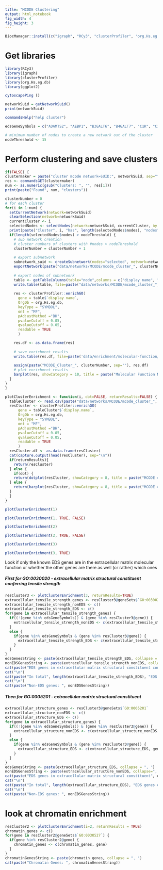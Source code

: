```yaml
---
title: "MCODE Clustering"
output: html_notebook
fig_width: 4 
fig_height: 3
---
```


```r
BiocManager::install(c("igraph", "RCy3", "clusterProfiler", "org.Hs.eg.db"))
```
# Get libraries
```r
library(RCy3)
library(igraph)
library(clusterProfiler)
library(org.Hs.eg.db)
library(ggplot2)
```

```r
cytoscapePing ()
```

```r
networkSuid = getNetworkSuid()
print(networkSuid)
```

```r
commandsHelp("help cluster")
```
```r
edsGeneSymbols = c("ADAMTS2", "AEBP1", "B3GALT6", "B4GALT7", "C1R", "C1S", "CCBE1", "CHST14", "COL12A1", "COL1A1", "COL1A2", "COL3A1","COL5A1", "COL5A2", "DSE", "FKBP14", "PLOD1", "PRDM5", "SLC39A13", "SLC6A5", "TNXB", "ZNF469")
```


```r
# minimum number of nodes to create a new network out of the cluster
nodeThreshold <- 15
```
# Perform clustering and save clusters
```r
if(FALSE) {
clustermaker = paste("cluster mcode network=SUID:", networkSuid, sep="")
res <- commandsGET(clustermaker)
num <- as.numeric(gsub("Clusters: ", "", res[1]))
print(paste("Found", num, "clusters"))

clusterNumber = 0
# for each cluster
for(i in 1:num) {
  setCurrentNetwork(network=networkSuid)
  clearSelection(network=networkSuid)
  currentCluster <- i
  selectedNodes <- selectNodes(network=networkSuid, currentCluster, by.col="__mcodeCluster") 
  print(paste("Cluster", i, "has", length(selectedNodes$nodes), "nodes"))
  if(length(selectedNodes$nodes) > nodeThreshold) {
    # sub network creation
    # cluster numbers of clusters with #nodes > nodeThreshold
    clusterNumber = clusterNumber + 1
    
    # export subnetwork
    subnetwork_suid <- createSubnetwork(nodes="selected", network=networkSuid)
    exportNetwork(paste("data/networks/MCODE/mcode_cluster_", clusterNumber, ".sif", sep=""), network=subnetwork_suid)
    
    # export nodes of subnetwork
    table <- getTableColumns(table="node",columns = c("display name", "Ensembl", "Entrez Gene"), network = as.numeric(subnetwork_suid))
    write.table(table, file=paste("data/networks/MCODE/mcode_cluster_", clusterNumber,"_nodes.txt", sep=""), row.names=F, sep=",")
    
    res <- clusterProfiler::enrichGO(
      gene = table$`display name`,
      OrgDb = org.Hs.eg.db,
      keyType = "SYMBOL",
      ont = "MF",
      pAdjustMethod ="BH",
      pvalueCutoff = 0.05,
      qvalueCutoff = 0.05,
      readable = TRUE
      )

    res.df <- as.data.frame(res)
    
    # save enrichment results
    write.table(res.df, file=paste('data/enrichment/molecular-function/mcode_cluster', clusterNumber, '_go.txt', sep=""), row.names=F, sep=",")
    
    assign(paste("MCODE_Cluster_", clusterNumber, sep=""), res.df)
    # plot enrichment results
    barplot(res, showCategory = 10, title = paste("Molecular Function MCODE cluster", clusterNumber))
  }
}
}
```

```r
plotClusterEnrichment <- function(i, dot=FALSE, returnResults=FALSE) {
  tableCluster <- read.csv(paste("data/networks/MCODE/mcode_cluster_", i,"_nodes.txt", sep=""), header=TRUE)
  resCluster <- clusterProfiler::enrichGO(
      gene = tableCluster$`display.name`,
      OrgDb = org.Hs.eg.db,
      keyType = "SYMBOL",
      ont = "MF",
      pAdjustMethod ="BH",
      pvalueCutoff = 0.05,
      qvalueCutoff = 0.05,
      readable = TRUE
      )
  resCluster.df <- as.data.frame(resCluster)
  cat(capture.output(head(resCluster), sep="\n"))
  if(returnResults){
    return(resCluster)
  } else {
    if(dot) {
    return(dotplot(resCluster, showCategory = 8, title = paste("MCODE cluster ",i, sep=""), font.size=11))
  } else {
    return(barplot(resCluster, showCategory = 8, title = paste("MCODE cluster ",i, sep=""), font.size=11))
  }
  }
}
```


```r
plotClusterEnrichment(1)
```
```r
plotClusterEnrichment(1, TRUE, FALSE)
```


```r
plotClusterEnrichment(2)
```
```r
plotClusterEnrichment(2, TRUE, FALSE)
```

```r
plotClusterEnrichment(3)
```

```r
plotClusterEnrichment(3, TRUE)
```
Look if only the known EDS genes are in the extracellular matrix molecular function or whether the other genes are there as well (or rather) which ones

##### First for GO:0030020 - extracellular matrix structural constituent conferring tensile strength
```r
resCluster3 <- plotClusterEnrichment(3, returnResults=TRUE)
extracellular_tensile_strength_genes <- resCluster3@geneSets$`GO:0030020`
extracellular_tensile_strength_nonEDS <- c()
extracellular_tensile_strength_EDS <- c()
for(gene in extracellular_tensile_strength_genes) {
  if((!(gene %in% edsGeneSymbols)) & (gene %in% resCluster3@gene)) {
    extracellular_tensile_strength_nonEDS <- c(extracellular_tensile_strength_nonEDS, gene)
  }
  else {
    if(gene %in% edsGeneSymbols & (gene %in% resCluster3@gene)) {
      extracellular_tensile_strength_EDS <- c(extracellular_tensile_strength_EDS, gene)
    }
  }
}
edsGenesString <- paste(extracellular_tensile_strength_EDS, collapse = ", ")
nonEDSGenesString <- paste(extracellular_tensile_strength_nonEDS, collapse=", ")
cat(paste("EDS genes in extracellular matrix structural constituent conferring tensile strength", edsGenesString))
cat("\n")
cat(paste("In total", length(extracellular_tensile_strength_EDS), "EDS genes of overall", length(extracellular_tensile_strength_EDS)+length(extracellular_tensile_strength_nonEDS)))
cat("\n")
cat(paste("Non-EDS genes: ", nonEDSGenesString))
```
##### Then for GO:0005201 - extracellular matrix structural constituent
```r
extracellular_structure_genes <- resCluster3@geneSets$`GO:0005201`
extracellular_structure_nonEDS <- c()
extracellular_structure_EDS <- c()
for(gene in extracellular_structure_genes) {
  if((!(gene %in% edsGeneSymbols)) & (gene %in% resCluster3@gene)) {
    extracellular_structure_nonEDS <- c(extracellular_structure_nonEDS, gene)
  }
  else {
    if(gene %in% edsGeneSymbols & (gene %in% resCluster3@gene)) {
      extracellular_structure_EDS <- c(extracellular_structure_EDS, gene)
    }
  }
}
edsGenesString <- paste(extracellular_structure_EDS, collapse = ", ")
nonEDSGenesString <- paste(extracellular_structure_nonEDS, collapse=", ")
cat(paste("EDS genes in extracellular matrix structural constituent", edsGenesString))
cat("\n")
cat(paste("In total", length(extracellular_structure_EDS), "EDS genes of overall", length(extracellular_structure_EDS)+length(extracellular_structure_nonEDS)))
cat("\n")
cat(paste("Non-EDS genes: ", nonEDSGenesString))
```
# look at chromatin enrichment
```r
resCluster2 <- plotClusterEnrichment(i=2, returnResults = TRUE)
chromatin_genes <- c()
for(gene in resCluster2@geneSets$`GO:0030527`) {
  if(gene %in% resCluster2@gene) {
    chromatin_genes <- c(chromatin_genes, gene)
  }
}
chromatinGenesString <- paste(chromatin_genes, collapse = ", ")
cat(paste("Chromatin Genes: ", chromatinGenesString))
```


